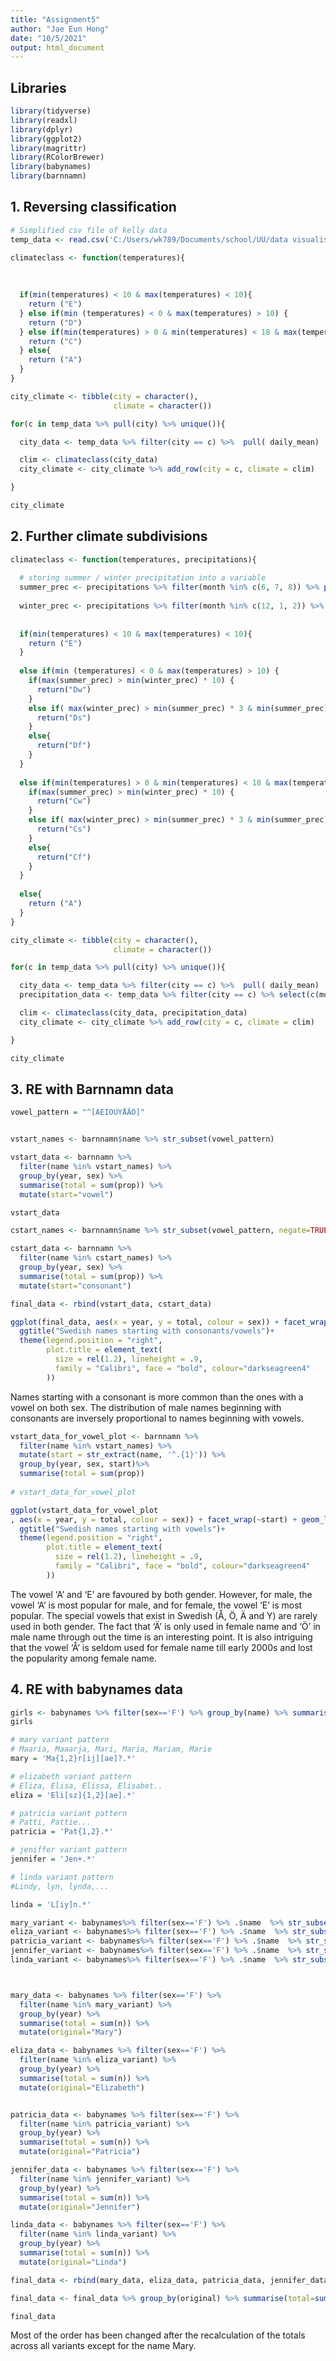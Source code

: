 ```yaml
---
title: "Assignment5"
author: "Jae Eun Hong"
date: "10/5/2021"
output: html_document
---
```


## Libraries 
```r

library(tidyverse)
library(readxl)
library(dplyr)
library(ggplot2)
library(magrittr)
library(RColorBrewer)
library(babynames)
library(barnnamn)
```


## 1. Reversing classification 
```r
# Simplified csv file of kelly data
temp_data <- read.csv('C:/Users/wk789/Documents/school/UU/data visualisation/assignment5/japankoppenextra.csv')

climateclass <- function(temperatures){
  
  
  
  if(min(temperatures) < 10 & max(temperatures) < 10){
    return ("E")
  } else if(min (temperatures) < 0 & max(temperatures) > 10) {
    return ("D")
  } else if(min(temperatures) > 0 & min(temperatures) < 18 & max(temperatures) > 10){
    return ("C")
  } else{
    return ("A")
  } 
}

city_climate <- tibble(city = character(), 
                       climate = character())

for(c in temp_data %>% pull(city) %>% unique()){

  city_data <- temp_data %>% filter(city == c) %>%  pull( daily_mean)

  clim <- climateclass(city_data)
  city_climate <- city_climate %>% add_row(city = c, climate = clim)

}

city_climate
```

## 2. Further climate subdivisions 
```r

climateclass <- function(temperatures, precipitations){
  
  # storing summer / winter precipitation into a variable
  summer_prec <- precipitations %>% filter(month %in% c(6, 7, 8)) %>% pull(precipitation)
  
  winter_prec <- precipitations %>% filter(month %in% c(12, 1, 2)) %>% pull(precipitation)
  
  
  if(min(temperatures) < 10 & max(temperatures) < 10){
    return ("E")
  }
  
  else if(min (temperatures) < 0 & max(temperatures) > 10) {
    if(max(summer_prec) > min(winter_prec) * 10) {
      return("Dw")
    }
    else if( max(winter_prec) > min(summer_prec) * 3 & min(summer_prec) < 40) {
      return("Ds")
    }
    else{
      return("Df")
    }
  } 
  
  else if(min(temperatures) > 0 & min(temperatures) < 18 & max(temperatures) > 10){
    if(max(summer_prec) > min(winter_prec) * 10) {
      return("Cw")
    }
    else if( max(winter_prec) > min(summer_prec) * 3 & min(summer_prec) < 40) {
      return("Cs")
    }
    else{
      return("Cf")
    }
  } 
  
  else{
    return ("A")
  } 
}

city_climate <- tibble(city = character(), 
                       climate = character())

for(c in temp_data %>% pull(city) %>% unique()){

  city_data <- temp_data %>% filter(city == c) %>%  pull( daily_mean)
  precipitation_data <- temp_data %>% filter(city == c) %>% select(c(month, precipitation))

  clim <- climateclass(city_data, precipitation_data)
  city_climate <- city_climate %>% add_row(city = c, climate = clim)

}

city_climate

```


## 3. RE with Barnnamn data

```r
vowel_pattern = "^[AEIOUYÅÄÖ]"


vstart_names <- barnnamn$name %>% str_subset(vowel_pattern)

vstart_data <- barnnamn %>% 
  filter(name %in% vstart_names) %>% 
  group_by(year, sex) %>% 
  summarise(total = sum(prop)) %>% 
  mutate(start="vowel")

vstart_data

cstart_names <- barnnamn$name %>% str_subset(vowel_pattern, negate=TRUE)

cstart_data <- barnnamn %>% 
  filter(name %in% cstart_names) %>% 
  group_by(year, sex) %>% 
  summarise(total = sum(prop)) %>% 
  mutate(start="consonant")

final_data <- rbind(vstart_data, cstart_data)

ggplot(final_data, aes(x = year, y = total, colour = sex)) + facet_wrap(~start) + geom_line(lwd=1)+ scale_color_brewer(palette = "Accent") +
  ggtitle("Swedish names starting with consonants/vowels")+
  theme(legend.position = "right",
        plot.title = element_text(
          size = rel(1.2), lineheight = .9,
          family = "Calibri", face = "bold", colour="darkseagreen4"
        ))

```


Names starting with a consonant is more common than the ones with a vowel on both sex. The distribution of male names beginning with consonants are inversely proportional to names beginning with vowels.



```r


vstart_data_for_vowel_plot <- barnnamn %>% 
  filter(name %in% vstart_names) %>% 
  mutate(start = str_extract(name, '^.{1}')) %>% 
  group_by(year, sex, start)%>% 
  summarise(total = sum(prop))
  
# vstart_data_for_vowel_plot

ggplot(vstart_data_for_vowel_plot
, aes(x = year, y = total, colour = sex)) + facet_wrap(~start) + geom_line(lwd=1)+ scale_color_brewer(palette = "Accent") +
  ggtitle("Swedish names starting with vowels")+
  theme(legend.position = "right",
        plot.title = element_text(
          size = rel(1.2), lineheight = .9,
          family = "Calibri", face = "bold", colour="darkseagreen4"
        ))


```


The vowel 'A' and 'E' are favoured by both gender. However, for male, the vowel 'A' is most popular for male, and for female, the vowel 'E' is most popular. The special vowels that exist in Swedish (Å, Ö, Ä and Y) are rarely used in both gender. The fact that 'Ä' is only used in female name and 'Ö' in male name through out the time is an interesting point. It is also intriguing that the vowel 'Å' is seldom used for female name till early 2000s and lost the popularity among female name. 



## 4. RE with babynames data 

```r

girls <- babynames %>% filter(sex=='F') %>% group_by(name) %>% summarise(total=sum(n)) %>% arrange(desc(total)) %>% head(5)
girls
```
```r
# mary variant pattern
# Maaria, Maaarja, Mari, Maria, Mariam, Marie
mary = 'Ma{1,2}r[ij][ae]?.*' 

# elizabeth variant pattern 
# Eliza, Elisa, Elissa, Elisabet..
eliza = 'Eli[sz]{1,2}[ae].*'

# patricia variant pattern 
# Patti, Pattie... 
patricia = 'Pat{1,2}.*'

# jeniffer variant pattern 
jennifer = 'Jen+.*'

# linda variant pattern 
#Lindy, lyn, lynda,...

linda = 'L[iy]n.*'

mary_variant <- babynames%>% filter(sex=='F') %>% .$name  %>% str_subset(mary)
eliza_variant <- babynames%>% filter(sex=='F') %>% .$name  %>% str_subset(eliza)
patricia_variant <- babynames%>% filter(sex=='F') %>% .$name  %>% str_subset(patricia)
jennifer_variant <- babynames%>% filter(sex=='F') %>% .$name  %>% str_subset(jennifer)
linda_variant <- babynames%>% filter(sex=='F') %>% .$name  %>% str_subset(linda)



mary_data <- babynames %>% filter(sex=='F') %>% 
  filter(name %in% mary_variant) %>% 
  group_by(year) %>% 
  summarise(total = sum(n)) %>% 
  mutate(original="Mary")

eliza_data <- babynames %>% filter(sex=='F') %>% 
  filter(name %in% eliza_variant) %>% 
  group_by(year) %>% 
  summarise(total = sum(n)) %>% 
  mutate(original="Elizabeth")


patricia_data <- babynames %>% filter(sex=='F') %>% 
  filter(name %in% patricia_variant) %>% 
  group_by(year) %>% 
  summarise(total = sum(n)) %>% 
  mutate(original="Patricia")

jennifer_data <- babynames %>% filter(sex=='F') %>% 
  filter(name %in% jennifer_variant) %>% 
  group_by(year) %>% 
  summarise(total = sum(n)) %>% 
  mutate(original="Jennifer")

linda_data <- babynames %>% filter(sex=='F') %>% 
  filter(name %in% linda_variant) %>% 
  group_by(year) %>% 
  summarise(total = sum(n)) %>% 
  mutate(original="Linda")

final_data <- rbind(mary_data, eliza_data, patricia_data, jennifer_data, linda_data)

final_data <- final_data %>% group_by(original) %>% summarise(total=sum(total)) %>% arrange(desc(total)) %>% head(5)

final_data
```

Most of the order has been changed after the recalculation of the totals across all variants except for the name Mary. 

